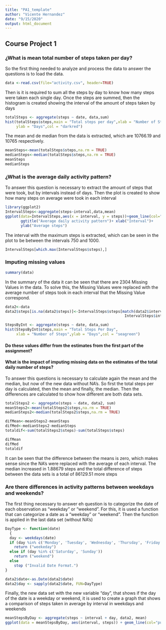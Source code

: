 ---
title: "PA1_template"
author: "Vicente Hernandez"
date: "9/15/2020"
output: html_document
---

## Course Project 1

### ¿What is mean total number of steps taken per day?

So the first thing needed to analyze and process the data to answer the questions is to load the data.
```{r}
data <-read.csv(file="activity.csv", header=TRUE)
```

Then is it is required to sum all the steps by day to know how many steps were taken each single day. Once the steps are summed, then the histogram is created showing the interval of the amount of steps taken by days
```{r}
totalSteps <- aggregate(steps ~ date, data,sum)
hist(totalSteps$steps,main = "Total steps per day",xlab = "Number of Steps",
     ylab = "Days",col = "darkred")
```

The mean and de median from the data is extracted, which are 10766.19 and 10765 respectively.
```{r}
meanSteps<-mean(totalSteps$steps,na.rm = TRUE)
medianSteps<-median(totalSteps$steps,na.rm = TRUE)
meanSteps
medianSteps
```

### ¿What is the average daily activity pattern?

To answer this question is necessary to extract the amount of steps that were took, but by intervals instead of days. Then the plot is created to show how many steps on average were took in each interval
```{r}
library(ggplot2)
IntervalSteps<-aggregate(steps~interval,data,mean)
ggplot(data=IntervalSteps,aes(x = interval, y = steps))+geom_line(col="navy")+
       ggtitle("Average daily activity pattern")+ xlab("Interval")+
       ylab("Average steps")
```

The interval with the maximum steps is extracted, which can be seen in the plot to be between the intervals 750 and 1000.
```{r}
IntervalSteps[which.max(IntervalSteps$steps),]
```

### Imputing missing values

```{r}
summary(data)
```

In the summary of the data it can be seen that there are 2304 Missing Values in the data. To solve this, the Missing Values were replaced with the average number of steps took in each interval that the Missing Value correspond.

```{r,warning=FALSE}
data2<-data
data2$steps[is.na(data2$steps)]<-IntervalSteps$steps[match(data2$interval,
                                                      IntervalSteps$interval)]

StepsByInt <- aggregate(steps ~ date, data,sum)
hist(StepsByInt$steps,main = "Total Steps Per Day",
     xlab = "Number of Steps",ylab = "Days",col = "seagreen")
```

#### Do these values differ from the estimates from the first part of the assignment?
#### What is the impact of imputing missing data on the estimates of the total daily number of steps?

To answer this questions is necessary to calculate again the mean and the median, but now of the new data without NA's. So first the total steps per day is calculated, then the mean and finally, the median. Then the differences are calculated to show how different are both data sets.

```{r}
totalSteps2 <- aggregate(steps ~ date, data2, sum)
meanSteps2<-mean(totalSteps2$steps,na.rm = TRUE)
medianSteps2<-median(totalSteps2$steps,na.rm = TRUE)

difMean<-meanSteps2-meanSteps
difMed<-medianSteps2-medianSteps
totaldif<-sum(totalSteps2$steps)-sum(totalSteps$steps)

difMean
difMed
totaldif
```

It can be seen that the difference between the means is zero, which makes sense since the NA's were replaced with the average of each interval. The median increased in 1.88679 steps and the total difference of steps between the data sets is a total of 86129.51 more steps

### Are there differences in activity patterns between weekdays and weekends?

The first thing necessary to answer eh question is to categorize the date of each observation as "weekday" or "weekend". For  this, it is used a function that can  categorize a date as a "weekday" or "weekend". Then the function is applied in the last data set (without NA's)
```{r}
DayType <- function(date)
  {
  day <- weekdays(date)
  if (day %in% c('Monday', 'Tuesday', 'Wednesday', 'Thursday', 'Friday'))
    return ("weekeday")
  else if (day %in% c('Saturday', 'Sunday'))
    return ("weekend")
  else
    stop ("Invalid Date Format.")
}

data2$date<-as.Date(data2$date)
data2$day <- sapply(data2$date, FUN=DayType)
```

Finally, the new data set with the new variable "day", that shows if the day of the date is a weekday or weekend, it is used to create a graph that shows a comparison of steps taken in average by interval in weekdays and weekends

```{r}

meanStepsByDay <- aggregate(steps ~ interval + day, data2, mean)
ggplot(data = meanStepsByDay, aes(interval, steps)) + geom_line(col="purple4") +facet_grid(day ~ .) + ggtitle("Average Daily Activity Pattern") +xlab("Interval") + ylab("Average Number of Steps")
```

